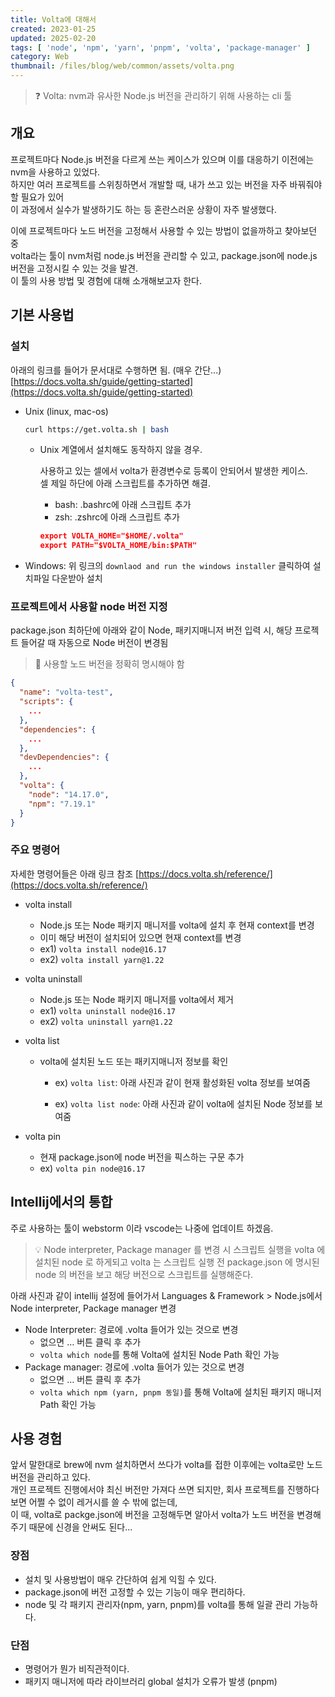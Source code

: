 ```yaml
---
title: Volta에 대해서
created: 2023-01-25
updated: 2025-02-20
tags: [ 'node', 'npm', 'yarn', 'pnpm', 'volta', 'package-manager' ]
category: Web
thumbnail: /files/blog/web/common/assets/volta.png
---
```





<ImageLoader src="/files/blog/web/common/assets/volta.png" alt="volta.png" />

> ❓ Volta: nvm과 유사한 Node.js 버전을 관리하기 위해 사용하는 cli 툴

## 개요

프로젝트마다 Node.js 버전을 다르게 쓰는 케이스가 있으며 이를 대응하기 이전에는 nvm을 사용하고 있었다.  
하지만 여러 프로젝트를 스위칭하면서 개발할 때, 내가 쓰고 있는 버전을 자주 바꿔줘야할 필요가 있어  
이 과정에서 실수가 발생하기도 하는 등 혼란스러운 상황이 자주 발생했다.

이에 프로젝트마다 노드 버전을 고정해서 사용할 수 있는 방법이 없을까하고 찾아보던 중  
volta라는 툴이 nvm처럼 node.js 버전을 관리할 수 있고, package.json에 node.js 버전을 고정시킬 수 있는 것을 발견.  
이 툴의 사용 방법 및 경험에 대해 소개해보고자 한다.

## 기본 사용법

### 설치

아래의 링크를 들어가 문서대로 수행하면 됨. (매우 간단...)  
[https://docs.volta.sh/guide/getting-started](https://docs.volta.sh/guide/getting-started)

- Unix (linux, mac-os)

  ```bash title="terminal"
  curl https://get.volta.sh | bash
  ```
  - Unix 계열에서 설치해도 동작하지 않을 경우.

    사용하고 있는 셀에서 volta가 환경변수로 등록이 안되어서 발생한 케이스.  
    셀 제일 하단에 아래 스크립트를 추가하면 해결.

      - bash: .bashrc에 아래 스크립트 추가
      - zsh:  .zshrc에 아래 스크립트 추가

    ```json title=".bashrc or .zshrc"
    export VOLTA_HOME="$HOME/.volta"
    export PATH="$VOLTA_HOME/bin:$PATH"
    ```
- Windows: 위 링크의 `downlaod and run the windows installer` 클릭하여 설치파일 다운받아 설치

### 프로젝트에서 사용할 node 버전 지정

package.json 최하단에 아래와 같이 Node, 패키지매니저 버전 입력 시, 해당 프로젝트 들어갈 때 자동으로 Node 버전이 변경됨  
> 📌 사용할 노드 버전을 정확히 명시해야 함

```json title="packge.json"
{
  "name": "volta-test",
  "scripts": {
    ...
  },
  "dependencies": {
    ...
  },
  "devDependencies": {
    ...
  },
  "volta": {
    "node": "14.17.0",
    "npm": "7.19.1"
  }
}
```

### 주요 명령어

자세한 명령어들은 아래 링크 참조
[https://docs.volta.sh/reference/](https://docs.volta.sh/reference/)

- volta install

    - Node.js 또는 Node 패키지 매니저를 volta에 설치 후 현재 context를 변경
    - 이미 해당 버전이 설치되어 있으면 현재 context를 변경
    - ex1) `volta install node@16.17`
    - ex2) `volta install yarn@1.22`

- volta uninstall
    - Node.js 또는 Node 패키지 매니저를 volta에서 제거
    - ex1) `volta uninstall node@16.17`
    - ex2) `volta uninstall yarn@1.22`

- volta list
    - volta에 설치된 노드 또는 패키지매니저 정보를 확인
      - ex) `volta list`: 아래 사진과 같이 현재 활성화된 volta 정보를 보여줌
        <ImageLoader src="/files/blog/web/common/assets/Untitled-9988248.png" alt="Untitled" />

      - ex) `volta list node`: 아래 사진과 같이 volta에 설치된 Node 정보를 보여줌
        <ImageLoader src="/files/blog/web/common/assets/Untitled1-9988257.png" alt="Untitled 1" />
    
- volta pin
    - 현재 package.json에 node 버전을 픽스하는 구문 추가
    - ex) `volta pin node@16.17`

## Intellij에서의 통합
주로 사용하는 툴이 webstorm 이라 vscode는 나중에 업데이트 하겠음.

> 💡 Node interpreter, Package manager 를 변경 시 스크립트 실행을 volta 에 설치된 node 로 하게되고 volta 는 스크립트 실행 전 package.json 에 명시된 node 의 버전을 보고 해당 버전으로 스크립트를 실행해준다.

아래 사진과 같이 intellij 설정에 들어가서
Languages & Framework > Node.js에서 Node interpreter, Package manager 변경

- Node Interpreter: 경로에 .volta 들어가 있는 것으로 변경
    - 없으면 … 버튼 클릭 후 추가
    - `volta which node`를 통해 Volta에 설치된 Node Path 확인 가능
- Package manager: 경로에 .volta 들어가 있는 것으로 변경
    - 없으면 … 버튼 클릭 후 추가
    - `volta which npm (yarn, pnpm 동일)`를 통해 Volta에 설치된 패키지 매니저 Path 확인 가능
      <ImageLoader src="/files/blog/web/common/assets/Untitled-9988452.png" alt="Untitled" />

## 사용 경험
앞서 말한대로 brew에 nvm 설치하면서 쓰다가 volta를 접한 이후에는 volta로만 노드 버전을 관리하고 있다.  
개인 프로젝트 진행에서야 최신 버전만 가져다 쓰면 되지만, 회사 프로젝트를 진행하다보면 어쩔 수 없이 레거시를 쓸 수 밖에 없는데,  
이 때, volta로 packge.json에 버전을 고정해두면 알아서 volta가 노드 버전을 변경해주기 때문에 신경을 안써도 된다...
### 장점
- 설치 및 사용방법이 매우 간단하여 쉽게 익힐 수 있다. 
- package.json에 버전 고정할 수 있는 기능이 매우 편리하다.
- node 및 각 패키지 관리자(npm, yarn, pnpm)를 volta를 통해 일괄 관리 가능하다.

### 단점
- 명령어가 뭔가 비직관적이다.
- 패키지 매니저에 따라 라이브러리 global 설치가 오류가 발생 (pnpm)
